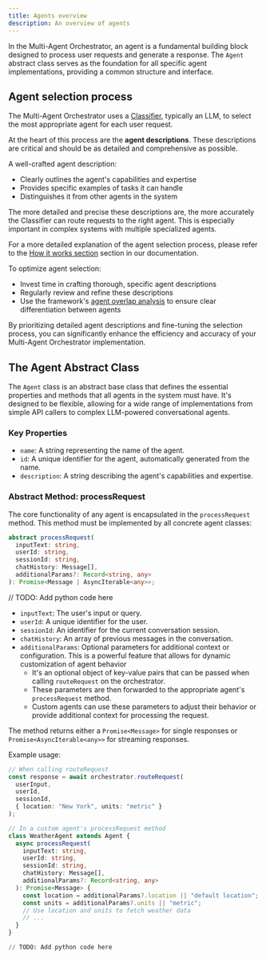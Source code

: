 ```yaml
---
title: Agents overview
description: An overview of agents
---
```


In the Multi-Agent Orchestrator, an agent is a fundamental building block designed to process user requests and generate a response. The `Agent` abstract class serves as the foundation for all specific agent implementations, providing a common structure and interface.

## Agent selection process

The Multi-Agent Orchestrator uses a [Classifier](/multi-agent-orchestrator/classifiers/overview), typically an LLM, to select the most appropriate agent for each user request.

At the heart of this process are the **agent descriptions**.
These descriptions are critical and should be as detailed and comprehensive as possible.

A well-crafted agent description:

- Clearly outlines the agent's capabilities and expertise
- Provides specific examples of tasks it can handle
- Distinguishes it from other agents in the system

The more detailed and precise these descriptions are, the more accurately the Classifier can route requests to the right agent. This is especially important in complex systems with multiple specialized agents.

For a more detailed explanation of the agent selection process, please refer to the [How it works section](/multi-agent-orchestrator/general/how-it-works) section in our documentation.

To optimize agent selection:
- Invest time in crafting thorough, specific agent descriptions
- Regularly review and refine these descriptions
- Use the framework's [agent overlap analysis](/multi-agent-orchestrator/advanced-features/agent-overlap) to ensure clear differentiation between agents

By prioritizing detailed agent descriptions and fine-tuning the selection process, you can significantly enhance the efficiency and accuracy of your Multi-Agent Orchestrator implementation.


## The Agent Abstract Class

The `Agent` class is an abstract base class that defines the essential properties and methods that all agents in the system must have. It's designed to be flexible, allowing for a wide range of implementations from simple API callers to complex LLM-powered conversational agents.

### Key Properties

- `name`: A string representing the name of the agent.
- `id`: A unique identifier for the agent, automatically generated from the name.
- `description`: A string describing the agent's capabilities and expertise.

### Abstract Method: processRequest

The core functionality of any agent is encapsulated in the `processRequest` method. This method must be implemented by all concrete agent classes:




<Tabs syncKey="runtime">
  <TabItem label="Typescript"  icon="seti:typescript" color="blue" >

```typescript
abstract processRequest(
  inputText: string,
  userId: string,
  sessionId: string,
  chatHistory: Message[],
  additionalParams?: Record<string, any>
): Promise<Message | AsyncIterable<any>>;
```

  </TabItem>
  <TabItem label="Python" icon="seti:python">
    // TODO: Add python code here
  </TabItem>
</Tabs>




- `inputText`: The user's input or query.
- `userId`: A unique identifier for the user.
- `sessionId`: An identifier for the current conversation session.
- `chatHistory`: An array of previous messages in the conversation.
- `additionalParams`: Optional parameters for additional context or configuration. This is a powerful feature that allows for dynamic customization of agent behavior
  - It's an optional object of key-value pairs that can be passed when calling `routeRequest` on the orchestrator.
  - These parameters are then forwarded to the appropriate agent's `processRequest` method.
  - Custom agents can use these parameters to adjust their behavior or provide additional context for processing the request.


The method returns either a `Promise<Message>` for single responses or `Promise<AsyncIterable<any>>` for streaming responses.



Example usage:

<Tabs syncKey="runtime">
  <TabItem label="Typescript"  icon="seti:typescript" color="blue" >

```typescript
// When calling routeRequest
const response = await orchestrator.routeRequest(
  userInput,
  userId,
  sessionId,
  { location: "New York", units: "metric" }
);

// In a custom agent's processRequest method
class WeatherAgent extends Agent {
  async processRequest(
    inputText: string,
    userId: string,
    sessionId: string,
    chatHistory: Message[],
    additionalParams?: Record<string, any>
  ): Promise<Message> {
    const location = additionalParams?.location || "default location";
    const units = additionalParams?.units || "metric";
    // Use location and units to fetch weather data
    // ...
  }
}
```

  </TabItem>
  <TabItem label="Python" icon="seti:python">

```python
// TODO: Add python code here
```

  </TabItem>
</Tabs>



